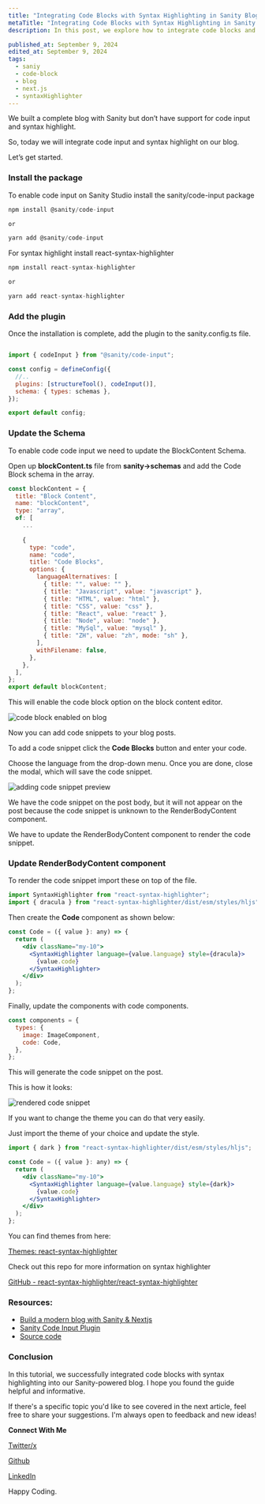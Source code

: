 ```yaml
---
title: "Integrating Code Blocks with Syntax Highlighting in Sanity Blogs "
metaTitle: "Integrating Code Blocks with Syntax Highlighting in Sanity Blogs "
description: In this post, we explore how to integrate code blocks and syntax highlighting into your Sanity-powered blog. Follow along as we break down the steps to enhance your blog's functionality and improve code readability for your readers.

published_at: September 9, 2024
edited_at: September 9, 2024
tags:
  - saniy
  - code-block
  - blog
  - next.js
  - syntaxHighlighter
---
```




We built a complete blog with Sanity but don’t have support for code input and syntax highlight. 

So, today we will integrate code input and syntax highlight on our blog.

Let’s get started. 

### Install the package

To enable code input on Sanity Studio install the sanity/code-input package

```jsx
npm install @sanity/code-input

or

yarn add @sanity/code-input
```

For syntax highlight install react-syntax-highlighter

```jsx
npm install react-syntax-highlighter

or

yarn add react-syntax-highlighter 
```

### Add the plugin

Once the installation is complete, add the plugin to the sanity.config.ts file.

```jsx

import { codeInput } from "@sanity/code-input";

const config = defineConfig({
  //..
  plugins: [structureTool(), codeInput()],
  schema: { types: schemas },
});

export default config;

```

### Update the Schema

To enable code code input we need to update the BlockContent Schema.

Open up **blockContent.ts** file from **sanity→schemas** and add the Code Block schema in the array. 

```jsx
const blockContent = {
  title: "Block Content",
  name: "blockContent",
  type: "array",
  of: [
    ...
    
    {
      type: "code",
      name: "code",
      title: "Code Blocks",
      options: {
        languageAlternatives: [
          { title: "", value: "" },
          { title: "Javascript", value: "javascript" },
          { title: "HTML", value: "html" },
          { title: "CSS", value: "css" },
          { title: "React", value: "react" },
          { title: "Node", value: "node" },
          { title: "MySql", value: "mysql" },
          { title: "ZH", value: "zh", mode: "sh" },
        ],
        withFilename: false,
      },
    },
  ],
};
export default blockContent;

```

This will enable the code block option on the block content editor.


![code block enabled on blog](https://dev-to-uploads.s3.amazonaws.com/uploads/articles/zlg6lyflz8jhbhw7fgbv.png)


Now you can add code snippets to your blog posts.

To add a code snippet click the **Code Blocks** button and enter your code. 

Choose the language from the drop-down menu. Once you are done, close the modal, which will save the code snippet. 


![adding code snippet preview](https://dev-to-uploads.s3.amazonaws.com/uploads/articles/5r17270b5yqw0jp01f3x.png)


We have the code snippet on the post body, but it will not appear on the post because the code snippet is unknown to the RenderBodyContent component. 

We have to update the RenderBodyContent component to render the code snippet. 

### Update RenderBodyContent component

To render the code snippet import these on top of the file. 

```jsx
import SyntaxHighlighter from "react-syntax-highlighter";
import { dracula } from "react-syntax-highlighter/dist/esm/styles/hljs";
```

Then create the **Code** component as shown below:

```jsx
const Code = ({ value }: any) => {
  return (
    <div className="my-10">
      <SyntaxHighlighter language={value.language} style={dracula}>
        {value.code}
      </SyntaxHighlighter>
    </div>
  );
};
```

Finally, update the components with code components. 

```jsx
const components = {
  types: {
    image: ImageComponent,
    code: Code,
  },
};
```

This will generate the code snippet on the post. 

This is how it looks:

 
![rendered code snippet](https://dev-to-uploads.s3.amazonaws.com/uploads/articles/evoo7vuzbnq7mhnacyux.png)



If you want to change the theme you can do that very easily. 

Just import the theme of your choice and update the style.

```jsx
import { dark } from "react-syntax-highlighter/dist/esm/styles/hljs";
```

```jsx
const Code = ({ value }: any) => {
  return (
    <div className="my-10">
      <SyntaxHighlighter language={value.language} style={dark}>
        {value.code}
      </SyntaxHighlighter>
    </div>
  );
};
```

You can find themes from here:

[Themes: react-syntax-highlighter](https://github.com/react-syntax-highlighter/react-syntax-highlighter/blob/master/AVAILABLE_STYLES_PRISM.MD)

Check out this repo for more information on syntax highlighter

[GitHub - react-syntax-highlighter/react-syntax-highlighter](https://github.com/react-syntax-highlighter/react-syntax-highlighter/tree/master?tab=readme-ov-file)

### Resources:

- [Build a modern blog with Sanity & Nextjs](https://dev.to/coderamrin/build-a-modern-blog-with-nextjs-14-sanity-a-step-by-step-guide-3igd)
- [Sanity Code Input Plugin](https://www.sanity.io/plugins/code-input)
- [Source code](https://github.com/Coderamrin/sanity-blog)

### Conclusion

In this tutorial, we successfully integrated code blocks with syntax highlighting into our Sanity-powered blog. I hope you found the guide helpful and informative.

If there's a specific topic you'd like to see covered in the next article, feel free to share your suggestions. I'm always open to feedback and new ideas! 


**Connect With Me**

[Twitter/x](https://twitter.com/CoderAmrin)

[Github](https://github.com/coderamrin/)

[LinkedIn](https://www.linkedin.com/in/coderamrin/)

Happy Coding.
